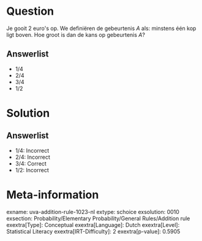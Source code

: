 Question
========

Je gooit 2 euro\'s op. We definiëren de gebeurtenis *A* als: minstens
één kop ligt boven. Hoe groot is dan de kans op gebeurtenis *A*?

Answerlist
----------

* 1/4
* 2/4
* 3/4
* 1/2

Solution
========

Answerlist
----------

* 1/4: Incorrect
* 2/4: Incorrect
* 3/4: Correct
* 1/2: Incorrect

Meta-information
================
exname: uva-addition-rule-1023-nl
extype: schoice
exsolution: 0010
exsection: Probability/Elementary Probability/General Rules/Addition rule
exextra[Type]: Conceptual
exextra[Language]: Dutch
exextra[Level]: Statistical Literacy
exextra[IRT-Difficulty]: 2
exextra[p-value]: 0.5905
